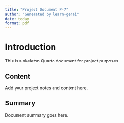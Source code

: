 ```yaml
---
title: "Project Document P-7"
author: "Generated by learn-genai"
date: today
format: pdf
---
```


# Introduction

This is a skeleton Quarto document for project purposes.

## Content

Add your project notes and content here.

## Summary

Document summary goes here.
